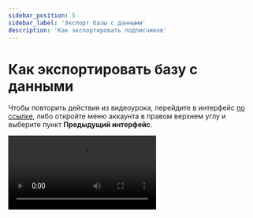 ```yaml
---
sidebar_position: 5
sidebar_label: 'Экспорт базы с данными'
description: 'Как экспортировать подписчиков'
---
```



# Как экспортировать базу с данными

Чтобы повторить действия из видеоурока, перейдите в интерфейс [по ссылке](https://sendsay.ru/account/#dashboard), либо откройте меню аккаунта в правом верхнем углу и выберите пункт **Предыдущий интерфейс**.

<Video src="https://rutube.ru/play/embed/692f4cac2398b9d3009e812b552a15da/" />

Посмотреть видеоурок можно также на [YouTube](https://www.youtube.com/embed/8Ho4PZF7uYs).
